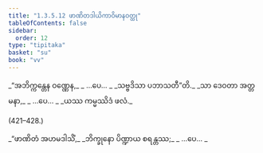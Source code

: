 ```yaml
---
title: "1.3.5.12 ဖာဏိတဒါယိကာဝိမာနဝတ္ထု"
tableOfContents: false
sidebar:
  order: 12
type: "tipitaka"
basket: "su"
book: "vv"
---
```



<DynamicBreadcrumb />

<Division number="417–419" book="vv" e="ch" v="19" p="45">

<Paragraph number="426" type="verses" book="vv">
_“အဘိက္ကန္တေန ဝဏ္ဏေန,_  
_ …ပေ… _  
_သဗ္ဗဒိသာ ပဘာသတီ”တိ._  

</Paragraph>

</Division>
<Division number="420" book="vv" e="ch" v="19" p="45">

<Paragraph number="427" type="verses" book="vv">
_သာ ဒေဝတာ အတ္တမနာ,_  
_ …ပေ… _  
_ယဿ ကမ္မဿိဒံ ဖလံ._  


(421–428.)
</Paragraph>

<Paragraph number="428" type="verses" book="vv">
_“ဖာဏိတံ အဟမဒါသိံ,_  
_ဘိက္ခုနော ပိဏ္ဍာယ စရန္တဿ;_  
_ …ပေ… _
</Paragraph>
</Division>